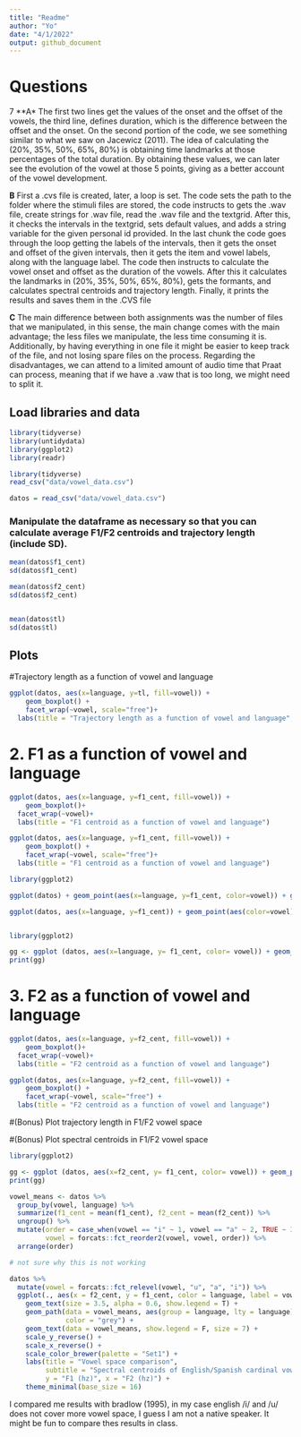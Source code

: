 ```yaml
---
title: "Readme"
author: "Yo"
date: "4/1/2022"
output: github_document
---
```


# Questions 
7
**A* 
The first two lines get the values of the onset and the offset of the vowels, the third line, defines duration, which is the difference between the offset and the onset. On the second portion of the code, we see something similar to what we saw on Jacewicz (2011). The idea of calculating the (20%, 35%, 50%, 65%, 80%) is obtaining time landmarks at those percentages of the total duration. By obtaining these values, we can later see the evolution of the vowel at those 5 points, giving as a better account of the vowel development. 

**B**
First a .cvs file is created, later, a loop is set. The code sets the path to the folder where the stimuli files are stored, the code instructs to gets the .wav file, create strings for .wav file, read the .wav file and the textgrid. After this, it checks the intervals in the textgrid, sets default values, and adds a string variable for the given personal id provided. 
In the last chunk the code goes through the loop getting the labels of the intervals, then it gets the onset and offset of the given intervals, then it gets the item and vowel labels, along with the language label. The code then instructs to calculate the vowel onset and offset as the duration of the vowels. After this it calculates the landmarks in (20%, 35%, 50%, 65%, 80%), gets the formants, and calculates spectral centroids and trajectory length. Finally, it prints the results and saves them in the .CVS file

**C**
The main difference between both assignments was the number of files that we manipulated, in this sense, the main change comes with the main advantage; the less files we manipulate, the less time consuming it is. Additionally, by having everything in one file it might be easier to keep track of the file, and not losing spare files on the process. 
Regarding the disadvantages, we can attend to a limited amount of audio time that Praat can process, meaning that if we have a .vaw that is too long, we might need to split it. 


## Load libraries and data

```r
library(tidyverse)
library(untidydata)
library(ggplot2)
library(readr)
```



```r
library(tidyverse)
read_csv("data/vowel_data.csv")
```


```r
datos = read_csv("data/vowel_data.csv")
```


### Manipulate the dataframe as necessary so that you can calculate average F1/F2 centroids and trajectory length (include SD). 

```r
mean(datos$f1_cent)
sd(datos$f1_cent)

mean(datos$f2_cent)
sd(datos$f2_cent)


mean(datos$tl)
sd(datos$tl)


```


## Plots

#Trajectory length as a function of vowel and language


```r
ggplot(datos, aes(x=language, y=tl, fill=vowel)) + 
    geom_boxplot() +
    facet_wrap(~vowel, scale="free")+
  labs(title = "Trajectory length as a function of vowel and language", y = "trajectory length")
```


# 2. F1 as a function of vowel and language

```r
ggplot(datos, aes(x=language, y=f1_cent, fill=vowel)) + 
    geom_boxplot()+
  facet_wrap(~vowel)+
  labs(title = "F1 centroid as a function of vowel and language")
```

```r
ggplot(datos, aes(x=language, y=f1_cent, fill=vowel)) + 
    geom_boxplot() +
    facet_wrap(~vowel, scale="free")+
  labs(title = "F1 centroid as a function of vowel and language")
```



```r
library(ggplot2)

ggplot(datos) + geom_point(aes(x=language, y=f1_cent, color=vowel)) + geom_smooth(aes(x=language, y=f1_cent)) 

ggplot(datos, aes(x=language, y=f1_cent)) + geom_point(aes(color=vowel)) + geom_smooth()  



```
```r
library(ggplot2)

gg <- ggplot (datos, aes(x=language, y= f1_cent, color= vowel)) + geom_point() + labs(title="F1 centroid as a function of vowel and language", x="language", y="f1_cent") 
print(gg)

```



# 3. F2 as a function of vowel and language

```r
ggplot(datos, aes(x=language, y=f2_cent, fill=vowel)) + 
    geom_boxplot()+
  facet_wrap(~vowel)+
  labs(title = "F2 centroid as a function of vowel and language")
```


```r
ggplot(datos, aes(x=language, y=f2_cent, fill=vowel)) + 
    geom_boxplot() +
    facet_wrap(~vowel, scale="free") +
  labs(title = "F2 centroid as a function of vowel and language")
```



#(Bonus) Plot trajectory length in F1/F2 vowel space	

#(Bonus) Plot spectral centroids in F1/F2 vowel space





```r
library(ggplot2)

gg <- ggplot (datos, aes(x=f2_cent, y= f1_cent, color= vowel)) + geom_point() + labs(title="tabla", x="f2_cent", y="f1_cent") 
print(gg)

```


```r

vowel_means <- datos %>% 
  group_by(vowel, language) %>% 
  summarize(f1_cent = mean(f1_cent), f2_cent = mean(f2_cent)) %>% 
  ungroup() %>% 
  mutate(order = case_when(vowel == "i" ~ 1, vowel == "a" ~ 2, TRUE ~ 3), 
         vowel = forcats::fct_reorder2(vowel, vowel, order)) %>% 
  arrange(order)

# not sure why this is not working

datos %>% 
  mutate(vowel = forcats::fct_relevel(vowel, "u", "a", "i")) %>% 
  ggplot(., aes(x = f2_cent, y = f1_cent, color = language, label = vowel)) + 
    geom_text(size = 3.5, alpha = 0.6, show.legend = T) + 
    geom_path(data = vowel_means, aes(group = language, lty = language), 
              color = "grey") + 
    geom_text(data = vowel_means, show.legend = F, size = 7) + 
    scale_y_reverse() + 
    scale_x_reverse() + 
    scale_color_brewer(palette = "Set1") + 
    labs(title = "Vowel space comparison", 
         subtitle = "Spectral centroids of English/Spanish cardinal vowels", 
         y = "F1 (hz)", x = "F2 (hz)") + 
    theme_minimal(base_size = 16)
```




I compared me results with bradlow (1995), in my case english /i/ and /u/ does not cover more vowel space, I guess I am not a native speaker. It might be fun to compare thes results in class. 


